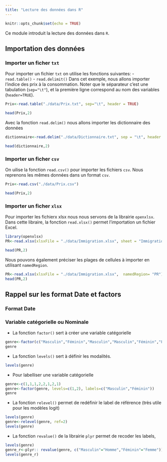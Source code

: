 ```yaml
---
title: "Lecture des données dans R"
---
```


```r
knitr::opts_chunk$set(echo = TRUE)
```


Ce module introduit la lecture des données dans `R`.

## Importation des données

### Importer un ficher `txt`

Pour importer un fichier `txt` on utilise les fonctions suivantes: - `read.table()` - `read.delimit()` Dans cet exemple, nous allons importer l'indice des prix à la consommation. Noter que le séparateur c'est une tabulation (`sep="\t"`), et la première ligne correspond au nom des variables (`header=TRUE`).

```r
Prix<-read.table("./data/Prix.txt", sep="\t", header = TRUE)
```

```r
head(Prix,2)
```

Avec la fonction `read.delim()` nous allons importer les dictionnaire des données

```r
dictionnaire<-read.delim("./data/Dictionnaire.txt", sep = "\t", header = TRUE)
```

```r
head(dictionnaire,2)
```

### Importer un ficher `csv`

On uilise la fonction `read.csv()` pour importer les fichiers `csv`. Nous reprenons les mêmes données dans un format `csv`.

```r
Prix<-read.csv("./data/Prix.csv")
```

```r
head(Prix,2)
```

### Importer un ficher `xlsx`

Pour importer les fichierx xlsx nous nous servons de la librairie `openxlsx`. Dans cette libraire, la fonction `read.xlsx()` permet l'importation un fichier Excel.

```r
library(openxlsx)
PR<-read.xlsx(xlsxFile = "./data/Immigration.xlsx", sheet = "Immigration")
```

```r
head(PR,2)
```

Nous pouvons également préciser les plages de cellules à importer en utilisant `namedRegion`.

```r
PR<-read.xlsx(xlsxFile = "./data/Immigration.xlsx",  namedRegion= "PR")
head(PR,2)

```

## Rappel sur les format Date et factors

### Format Date

### Variable catégorielle ou Nominale

-   La fonction `factor()` sert à créer une variable catégorielle

```r
genre<-factor(c("Masculin","Féminin","Masculin","Masculin","Féminin","Féminin","Féminin"))
genre
```

-   La fonction `levels()` sert à définir les modalités.

```r
levels(genre) 
```

-   Pour labelliser une variable catégorielle

```r
genre<-c(1,1,1,2,2,1,2,1)
genre<-factor(genre, levels=c(1,2), labels=c("Masculin","Féminin"))
genre
```

-   La fonction `relevel()` permet de redéfinir le label de référence (très utile pour les modèles logit)

```r
levels(genre)
genre<-relevel(genre, ref=2)
levels(genre)
```

-   La fonction `revalue()` de la librairie `plyr` permet de recoder les labels,

```r
levels(genre)
genre_r<-plyr:: revalue(genre, c("Masculin"="Homme","Féminin"="Femme"))
levels(genre_r)
```

